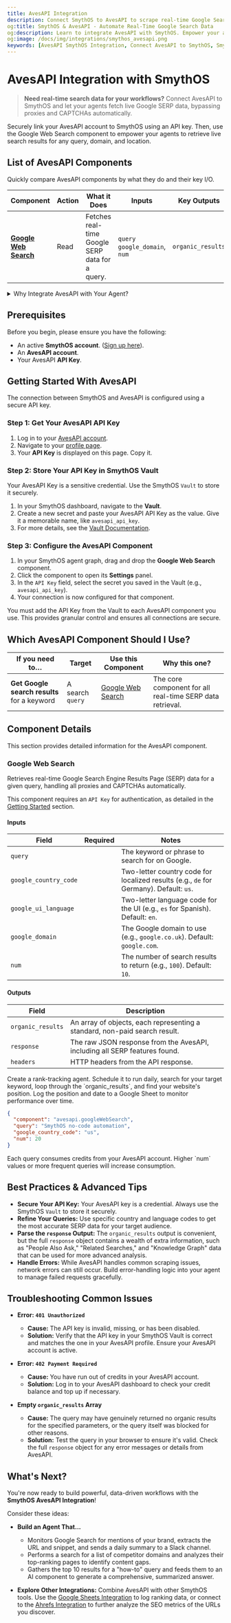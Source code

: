 ```yaml
---
title: AvesAPI Integration
description: Connect SmythOS to AvesAPI to scrape real-time Google Search Engine Results Page (SERP) data directly from your agents.
og:title: SmythOS & AvesAPI - Automate Real-Time Google Search Data
og:description: Learn to integrate AvesAPI with SmythOS. Empower your agents to fetch live Google SERP data for web, images, and news, automating SEO, market research, and data collection workflows.
og:image: /docs/img/integrations/smythos_avesapi.png
keywords: [AvesAPI SmythOS Integration, Connect AvesAPI to SmythOS, SmythOS SERP Scraping, Automate Google Search, SmythOS SEO Data, No-Code SERP API, Google Search Automation]
---
```

# AvesAPI Integration with SmythOS

> **Need real-time search data for your workflows?** Connect AvesAPI to SmythOS and let your agents fetch live Google SERP data, bypassing proxies and CAPTCHAs automatically.

<InfoCallout title="TL;DR">
Securely link your AvesAPI account to SmythOS using an API key. Then, use the Google Web Search component to empower your agents to retrieve live search results for any query, domain, and location.
</InfoCallout>

## List of AvesAPI Components
Quickly compare AvesAPI components by what they do and their key I/O.

| **Component** | **Action** | **What it Does** | **Inputs** | **Key Outputs** | **Use Case** |
|---------------|------------|------------------|------------|------------------|---------------|
| [**Google Web Search**](#google-web-search) | Read | Fetches real-time Google SERP data for a query. | <Badge type="required" /> `query`<br /><Badge type="optional" /> `google_domain`, `num` | `organic_results` | Track keyword rankings or research topics. |

<InfoCallout>
<details>
  <summary>Why Integrate AvesAPI with Your Agent?</summary>

AvesAPI simplifies the complex process of scraping Google Search results. By integrating it with SmythOS, you can build powerful, data-driven agents that rely on the most current information from the web.

- **Automated SEO Tracking:** Schedule agents to run daily or weekly queries to track your website's ranking for key terms against competitors.
- **Market Research:** Automatically gather search results for product names, brands, or industry terms to analyze market trends, sentiment, and top players.
- **Content & AI Workflows:** Use an agent to perform a Google search on a topic, feed the results into an AI model for summarization, and generate a brief—all in one seamless flow.
- **Data Collection:** Effortlessly collect URLs, snippets, and other data from search results to build datasets for analysis or lead generation without worrying about getting blocked.

</details>
</InfoCallout>
<Divider />

## Prerequisites

Before you begin, please ensure you have the following:

- An active **SmythOS account**. ([Sign up here](https://app.smythos.com/signup)).
- An **AvesAPI account**.
- Your AvesAPI **API Key**.

<Divider />

## Getting Started With AvesAPI

The connection between SmythOS and AvesAPI is configured using a secure API key.

### Step 1: Get Your AvesAPI API Key
1.  Log in to your [AvesAPI account](https://app.avesapi.com/).
2.  Navigate to your [profile page](https://app.avesapi.com/profile/).
3.  Your **API Key** is displayed on this page. Copy it.

### Step 2: Store Your API Key in SmythOS Vault
Your AvesAPI Key is a sensitive credential. Use the SmythOS `Vault` to store it securely.

1.  In your SmythOS dashboard, navigate to the **Vault**.
2.  Create a new secret and paste your AvesAPI API Key as the value. Give it a memorable name, like `avesapi_api_key`.
3.  For more details, see the [Vault Documentation](/docs/agent-studio/key-concepts/vault).

### Step 3: Configure the AvesAPI Component
1.  In your SmythOS agent graph, drag and drop the **Google Web Search** component.
2.  Click the component to open its **Settings** panel.
3.  In the `API Key` field, select the secret you saved in the Vault (e.g., `avesapi_api_key`).
4.  Your connection is now configured for that component.

<InfoCallout title="Heads-up">You must add the API Key from the Vault to each AvesAPI component you use. This provides granular control and ensures all connections are secure.</InfoCallout>
<Divider />

## Which AvesAPI Component Should I Use?

| If you need to… | Target | Use this Component | Why this one? |
|-----------------|--------|--------------------|---------------|
| **Get Google search results** for a keyword | A search `query` | [Google Web Search](#google-web-search) | The core component for all real-time SERP data retrieval. |

<Divider/>

## Component Details

This section provides detailed information for the AvesAPI component.

### <a name="google-web-search"></a>Google Web Search
Retrieves real-time Google Search Engine Results Page (SERP) data for a given query, handling all proxies and CAPTCHAs automatically.

<InfoCallout>This component requires an `API Key` for authentication, as detailed in the [Getting Started](#getting-started-with-avesapi) section.</InfoCallout>

#### Inputs
| Field | Required | Notes |
|-------|----------|-------|
| `query` | <Badge type="required" /> | The keyword or phrase to search for on Google. |
| `google_country_code` | <Badge type="optional" /> | Two-letter country code for localized results (e.g., `de` for Germany). Default: `us`. |
| `google_ui_language` | <Badge type="optional" /> | Two-letter language code for the UI (e.g., `es` for Spanish). Default: `en`. |
| `google_domain` | <Badge type="optional" /> | The Google domain to use (e.g., `google.co.uk`). Default: `google.com`. |
| `num` | <Badge type="optional" /> | The number of search results to return (e.g., `100`). Default: `10`. |

#### Outputs
| Field | Description |
|-------|-------------|
| `organic_results` | An array of objects, each representing a standard, non-paid search result. |
| `response`| The raw JSON response from the AvesAPI, including all SERP features found. |
| `headers` | HTTP headers from the API response. |

<TipCallout title="Use Case" collapsible>
Create a rank-tracking agent. Schedule it to run daily, search for your target keyword, loop through the `organic_results`, and find your website's position. Log the position and date to a Google Sheet to monitor performance over time.
</TipCallout>

```json
{
  "component": "avesapi.googleWebSearch",
  "query": "SmythOS no-code automation",
  "google_country_code": "us",
  "num": 20
}
```

<WarningCallout title="API Usage">
Each query consumes credits from your AvesAPI account. Higher `num` values or more frequent queries will increase consumption.
</WarningCallout>

<Divider />

## Best Practices & Advanced Tips

* **Secure Your API Key:** Your AvesAPI key is a credential. Always use the SmythOS `Vault` to store it securely.
* **Refine Your Queries:** Use specific country and language codes to get the most accurate SERP data for your target audience.
* **Parse the `response` Output:** The `organic_results` output is convenient, but the full `response` object contains a wealth of extra information, such as "People Also Ask," "Related Searches," and "Knowledge Graph" data that can be used for more advanced analysis.
* **Handle Errors:** While AvesAPI handles common scraping issues, network errors can still occur. Build error-handling logic into your agent to manage failed requests gracefully.

<Divider />

## Troubleshooting Common Issues

* **Error: `401 Unauthorized`**
  * **Cause:** The API key is invalid, missing, or has been disabled.
  * **Solution:** Verify that the API key in your SmythOS Vault is correct and matches the one in your AvesAPI profile. Ensure your AvesAPI account is active.

* **Error: `402 Payment Required`**
  * **Cause:** You have run out of credits in your AvesAPI account.
  * **Solution:** Log in to your AvesAPI dashboard to check your credit balance and top up if necessary.

* **Empty `organic_results` Array**
  * **Cause:** The query may have genuinely returned no organic results for the specified parameters, or the query itself was blocked for other reasons.
  * **Solution:** Test the query in your browser to ensure it's valid. Check the full `response` object for any error messages or details from AvesAPI.

<Divider />

## What's Next?

You're now ready to build powerful, data-driven workflows with the **SmythOS AvesAPI Integration**!

Consider these ideas:
* **Build an Agent That...**
    * Monitors Google Search for mentions of your brand, extracts the URL and snippet, and sends a daily summary to a Slack channel.
    * Performs a search for a list of competitor domains and analyzes their top-ranking pages to identify content gaps.
    * Gathers the top 10 results for a "how-to" query and feeds them to an AI component to generate a comprehensive, summarized answer.

* **Explore Other Integrations:** Combine AvesAPI with other SmythOS tools. Use the [Google Sheets Integration](/docs/agent-studio/integrations/google-sheets-integration) to log ranking data, or connect to the [Ahrefs Integration](/docs/agent-studio/integrations/ahrefs-integration) to further analyze the SEO metrics of the URLs you discover.
